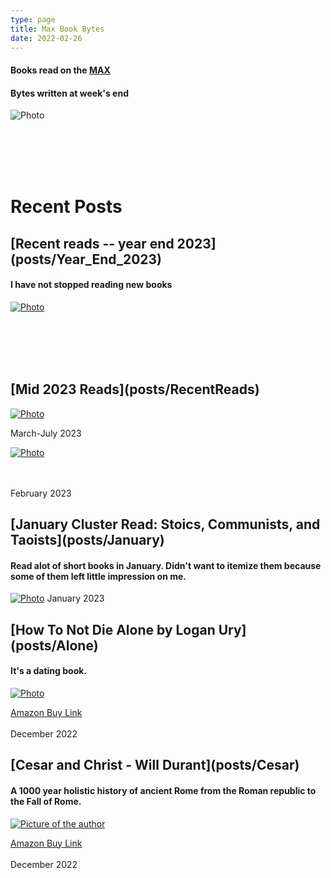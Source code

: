```yaml
---
type: page
title: Max Book Bytes
date: 2022-02-26
---
```


<h4>Books read on the <a href="https://trimet.org/max" target="_blank">MAX</a></h4>
<h4>Bytes written at week's end</h4>

<Image
src="/images/maxtrain.jpg"
alt="Photo"
width={700}
height={700}
priority
className="next-image"
/>

<br></br>
<br></br>
<h1> Recent Posts </h1>
<h2>[Recent reads -- year end 2023](posts/Year_End_2023)</h2>
<h4> I have not stopped reading new books</h4>

[<Image
src="/images/wood.jpg"
alt="Photo"
width={721}
height={481}
priority
className="next-image"
/>](posts/Year_End_2023)

<br></br>
<br></br>
<h2>[Mid 2023 Reads](posts/RecentReads)</h2>

[<Image
src="/images/Flowers.jpg"
alt="Photo"
width={721}
height={481}
priority
className="next-image"
/>](posts/RecentReads)

<span>March-July 2023</span> 

[<Image
src="/images/Snowy.jpg"
alt="Photo"
width={700}
height={700}
priority
className="next-image"
/>](posts/StoryOfPhilosophy)


<br></br>
<span>February 2023</span> 

<h2>[January Cluster Read: Stoics, Communists, and Taoists](posts/January)</h2>
<h4> Read alot of short books in January. Didn't want to itemize them because some of them left little impression on me. </h4>

[<Image
src="/images/SnowyBranch.jpg"
alt="Photo"
width={700}
height={700}
priority
className="next-image"
/>](posts/January)
<span>January 2023</span> 


<h2>[How To Not Die Alone by Logan Ury](posts/Alone)</h2>
<h4> It's a dating book.</h4>

[<Image
src="/images/flower.jpg"
alt="Photo"
width={700}
height={300}
/>](posts/Alone)

<a href="https://www.amazon.com/How-Not-Die-Alone-Surprising/dp/B08CNKXQ2N/ref=sr_1_1?crid=34A1PH5G8F2IG&keywords=how+to+not+die+alone&qid=1673225321&sprefix=how+to+not+ie+alo%2Caps%2C252&sr=8-1" target="_blank">Amazon Buy Link</a>
<br></br>
<span>December 2022</span> 

<h2>[Cesar and Christ - Will Durant](posts/Cesar)</h2>
<h4>A 1000 year holistic history of ancient Rome from the Roman republic to the Fall of Rome.</h4>

[<Image
srcset="/images/10.jpg"
alt="Picture of the author"
objectFit="contain"
/>](posts/Cesar)

<a href="https://www.amazon.com/Caesar-Christ-Civilization-Christianity-D/dp/1567310141/ref=sr_1_1?crid=2PAI3DLJ7WUKH&keywords=Cesar+and+Christ&qid=1671253856&sprefix=cesar+and+chris%2Caps%2C259&sr=8-1" target="_blank">Amazon Buy Link</a>
<br></br>
<span>December 2022</span>




